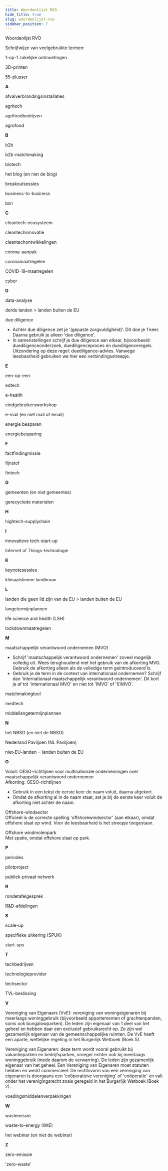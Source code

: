 ```yaml
---
title: Woordenlijst RVO
hide_title: true
slug: woordenlijst-rvo
sidebar_position: 7
---
```



<Heading>Woordenlijst RVO</Heading>

Schrijfwijze van veelgebruikte termen:

1-op-1 zakelijke ontmoetingen

3D-printen

55-plusser

**A**

afvalverbrandingsinstallaties

agritech

agrifoodbedrijven

agrofood

**B**

b2b

b2b-matchmaking

biotech

het blog (en niet de blog)

breakoutsessies

business-to-business

bsn

**C**

cleantech-ecosysteem

cleantechinnovatie

cleantechontwikkelingen

corona-aanpak

coronamaatregelen

COVID-19-maatregelen

cyber

**D**

data-analyse

derde landen > landen buiten de EU

due diligence

- Achter due diligence zet je '(gepaste zorgvuldigheid)'. Dit doe je 1 keer. Daarna gebruik je alleen 'due diligence'.
- In samenstellingen schrijf je due diligence aan elkaar, bijvoorbeeld: duediligenceonderzoek, duediligenceproces en duediligenceregels. Uitzondering op deze regel: duediligence-advies. Vanwege leesbaarheid gebruiken we hier een verbindingsstreepje.

**E**

een-op-een

edtech

e-health

eindgebruikersworkshop

e-mail (en niet mail of email)

energie besparen

energiebesparing

**F**

factfindingmissie

fijnstof

fintech

**G**

gemeenten (en niet gemeentes)

gerecyclede materialen

**H**

hightech-supplychain

**I**

innovatieve tech-start-up

Internet of Things-technologie

**K**

keynotesessies

klimaatslimme landbouw

**L**

landen die geen lid zijn van de EU > landen buiten de EU

langetermijnplannen

life science and health (LSH)

lockdownmaatregelen

**M**

maatschappelijk verantwoord ondernemen (MVO)

- Schrijf 'maatschappelijk verantwoord ondernemen' zoveel mogelijk volledig uit. Wees terughoudend met het gebruik van de afkorting MVO. Gebruik de afkorting alleen als de volledige term geïntroduceerd is.
- Gebruik je de term in de context van internationaal ondernemen? Schrijf dan 'internationaal maatschappelijk verantwoord ondernemen'. Dit kort je af tot 'internationaal MVO' en niet tot 'IMVO' of '(I)MVO'.

matchmakingtool

medtech

middellangetermijnplannen

**N**

het NBSO (en niet de NBSO)

Nederland Paviljoen (NL Paviljoen)

niet-EU-landen = landen buiten de EU

**O**

Voluit: OESO-richtlijnen voor multinationale ondernemingen over maatschappelijk verantwoord ondernemen  
Afkorting: OESO-richtlijnen

- Gebruik in een tekst de eerste keer de naam voluit, daarna afgekort.
- Omdat de afkorting al in de naam staat, zet je bij de eerste keer voluit de afkorting niet achter de naam.

Offshore-windsector  
Officieel is de correcte spelling 'offshorewindsector' (aan elkaar), omdat offshore slaat op wind. Voor de leesbaarheid is het streepje toegestaan.

Offshore windmolenpark  
Met spatie, omdat offshore slaat op park.

**P**

periodes

pilotproject

publiek-privaat netwerk

**R**

rondetafelgesprek

R&D-afdelingen

**S**

scale-up

specifieke uitkering (SPUK)

start-ups

**T**

techbedrijven

technologieprovider

techsector

TVL-beslissing

**V**

Vereniging van Eigenaars (VvE): vereniging van woningeigenaren bij meerlaags woninggebruik (bijvoorbeeld appartementen of grachtenpanden, soms ook bungalowparken). De leden zijn eigenaar van 1 deel van het geheel en hebben daar een exclusief gebruiksrecht op. Ze zijn wel gezamenlijk eigenaar van de gemeenschappelijke ruimten. De VvE heeft een aparte, wettelijke regeling in het Burgerlijk Wetboek (Boek 5).

Vereniging van Eigenaren: deze term wordt vooral gebruikt bij vakantieparken en bedrijfsparken, vroeger echter ook bij meerlaags woninggebruik (mede daarom de verwarring). De leden zijn gezamenlijk eigenaar van het geheel. Een Vereniging van Eigenaren moet statuten hebben en werkt commercieel. De rechtsvorm van een vereniging van eigenaren is doorgaans een 'coöperatieve vereniging' of 'coöperatie' en valt onder het verenigingsrecht zoals geregeld in het Burgerlijk Wetboek (Boek 2).

voedingsmiddelenverpakkingen

**W**

wastemissie

waste-to-energy (WtE)

het webinar (en niet de webinar)

**Z**

zero-emissie

'zero-waste'
